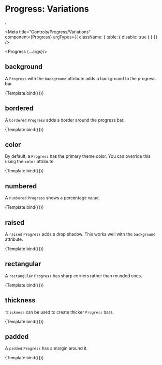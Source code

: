 
# Progress: Variations
.

<Meta
  title="Controls/Progress/Variations"  
  component={Progress}
  argTypes={{
    className: { table: { disable: true } }
  }}
/>

  <Progress {...args}/>

## background

A `Progress` with the `background` attribute adds a background to the progress bar.

<Canvas>
  <Story
    name="background"
    args={{ background: true, value: 50, onClick: null }}>
    {Template.bind({})}
  </Story>
</Canvas>

## bordered

A `bordered` `Progress` adds a border around the progress bar.

<Canvas>
  <Story
    name="bordered"
    args={{ bordered: true, value: 75, onClick: null }}>
    {Template.bind({})}
  </Story>
</Canvas>

## color 

By default, a `Progress` has the primary theme color. You can override this using
the `color` attribute.

<Canvas>
  <Story
    name="color"
    args={{ color: 'pink', value: 66, onClick: null }}>
    {Template.bind({})}
  </Story>
</Canvas>

## numbered

A `numbered` `Progress` shows a percentage value.

<Canvas>
  <Story
    name="numbered"
    args={{ numbered: true, value: 45, onClick: null }}>
    {Template.bind({})}
  </Story>
</Canvas>

## raised 

A `raised` `Progress` adds a drop shadow. This works well with the `background` attribute.

<Canvas>
  <Story
    name="raised"
    args={{ raised: true, background: true, value: 70, onClick: null }}>
    {Template.bind({})}
  </Story>
</Canvas>

## rectangular 

A `rectangular` `Progress` has sharp corners rather than rounded ones.

<Canvas>
  <Story
    name="rectangular"
    args={{ rectangular: true, value: 85, onClick: null }}>
    {Template.bind({})}
  </Story>
</Canvas>

## thickness

`thickness` can be used to create thicker `Progress` bars.

<Canvas>
  <Story
    name="thickness"
    args={{ thickness: 20, value: 58, onClick: null }}>
    {Template.bind({})}
  </Story>
</Canvas>

## padded

A `padded` `Progress` has a margin around it.

<Canvas>
  <Story
    name="padded"
    args={{ padded: true, value: 58, onClick: null }}>
    {Template.bind({})}
  </Story>
</Canvas>
